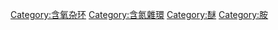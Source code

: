 {{catmore}}
{{Commonscat|Morpholines}}

[[Category:含氧杂环|Category:含氧杂环]]
[[Category:含氮雜環|Category:含氮雜環]]
[[Category:醚|Category:醚]]
[[Category:胺|Category:胺]]